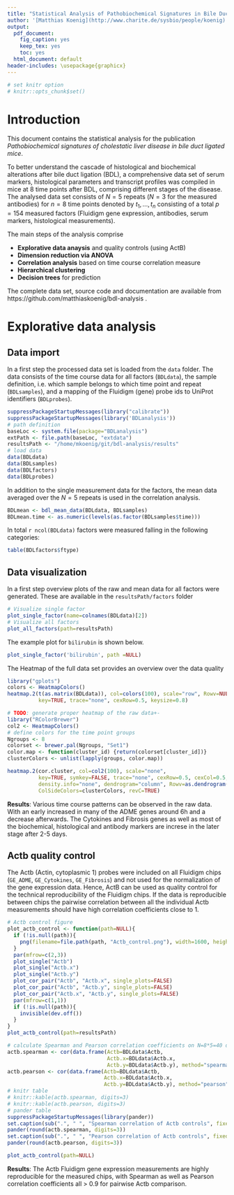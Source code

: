 ```yaml
---
title: "Statistical Analysis of Pathobiochemical Signatures in Bile Duct Ligated Mice"
author: '[Matthias Koenig](http://www.charite.de/sysbio/people/koenig) (`r Sys.Date()`)'
output:
  pdf_document:
    fig_caption: yes
    keep_tex: yes
    toc: yes
  html_document: default
header-includes: \usepackage{graphicx}
---
```

<!--
%\VignetteEngine{knitr}
%\VignetteIndexEntry{BDL raw data processing}
-->
```r
# set knitr option
# knitr::opts_chunk$set()
```


# Introduction

This document contains the statistical analysis for the publication *Pathobiochemical signatures of cholestatic liver disease in bile duct ligated mice*.

To better understand the cascade of histological and biochemical alterations after bile duct ligation (BDL), a comprehensive data set of serum markers, histological parameters and transcript profiles was compiled in mice at 8 time points after BDL, comprising different stages of the disease. 
The analysed data set consists of $N=5$ repeats ($N=3$ for the measured antibodies) for $n=8$ time points denoted by $t_1,..., t_n$ consisting of a total $p=154$ measured factors (Fluidigm gene expression, antibodies, serum markers, histological measurements).


The main steps of the analysis comprise

* **Explorative data anaysis** and quality controls (using ActB)
* **Dimension reduction via ANOVA**
* **Correlation analysis** based on time course correlation measure
* **Hierarchical clustering** 
* **Decision trees** for prediction

The complete data set, source code and documentation are available from  
https://github.com/matthiaskoenig/bdl-analysis .

# Explorative data analysis
## Data import
In a first step the processed data set is loaded from the `data` folder. The data consists of the time course data for all factors (`BDLdata`), the sample definition, i.e. which sample belongs to which time point and repeat (`BDLsamples`), and a mapping of the Fluidigm (gene) probe ids to UniProt identifiers (`BDLprobes`). 

```r
suppressPackageStartupMessages(library("calibrate"))
suppressPackageStartupMessages(library('BDLanalysis'))
# path definition
baseLoc <- system.file(package="BDLanalysis")
extPath <- file.path(baseLoc, "extdata")
resultsPath <- "/home/mkoenig/git/bdl-analysis/results"
# load data
data(BDLdata)
data(BDLsamples)
data(BDLfactors)
data(BDLprobes)
```

In addition to the single measurement data for the factors, the mean data averaged over the $N=5$ repeats is used in the correlation analysis.
```r
BDLmean <- bdl_mean_data(BDLdata, BDLsamples)
BDLmean.time <- as.numeric(levels(as.factor(BDLsamples$time)))
```

In total `r ncol(BDLdata)` factors were measured falling in the following categories:
```r
table(BDLfactors$ftype)
```

## Data visualization
In a first step overview plots of the raw and mean data for all factors were generated. These are available in the `resultsPath/factors` folder
```r
# Visualize single factor
plot_single_factor(name=colnames(BDLdata)[2])
# Visualize all factors
plot_all_factors(path=resultsPath)
```

The example plot for `bilirubin` is shown below. 
``` r
plot_single_factor('bilirubin', path =NULL)
```

The Heatmap of the full data set provides an overview over the data quality
```r
library("gplots")
colors <- HeatmapColors() 
heatmap.2(t(as.matrix(BDLdata)), col=colors(100), scale="row", Rowv=NULL, Colv=NULL,
          key=TRUE, trace="none", cexRow=0.5, keysize=0.8)
```

``` r
# TODO: generate proper heatmap of the raw data+-
library("RColorBrewer")
col2 <- HeatmapColors()
# define colors for the time point groups
Ngroups <- 8 
colorset <- brewer.pal(Ngroups, "Set1")
color.map <- function(cluster_id) {return(colorset[cluster_id])}
clusterColors <- unlist(lapply(groups, color.map))

heatmap.2(cor.cluster, col=col2(100), scale="none",
          key=TRUE, symkey=FALSE, trace="none", cexRow=0.5, cexCol=0.5,
          density.info="none", dendrogram="column", Rowv=as.dendrogram(hc), Colv=as.dendrogram(hc), keysize=0.8,
          ColSideColors=clusterColors, revC=TRUE)

```


**Results**: Various time course patterns can be observed in the raw data. With an early increased in many of the ADME genes around 6h and a decrease afterwards. The Cytokines and Fibrosis genes as well as most of the biochemical, histological and antibody markers are increse in the later stage after 2-5 days.


## Actb quality control
The Actb (Actin, cytoplasmic 1) probes were included on all Fluidigm chips (`GE_ADME`, `GE_Cytokines`, `GE_Fibrosis`) and not used for the normalization of the gene expression data. Hence, ActB can be used as quality control for the technical reproducibility of the Fluidigm chips. If the data is reproducible between chips the pairwise correlation between all the individual Actb measurements should have high correlation coefficients close to 1.
```r
# Actb control figure
plot_actb_control <- function(path=NULL){
  if (!is.null(path)){
    png(filename=file.path(path, "Actb_control.png"), width=1600, height=800, res=200)  
  }
  par(mfrow=c(2,3))
  plot_single("Actb")
  plot_single("Actb.x")
  plot_single("Actb.y")
  plot_cor_pair("Actb", "Actb.x", single_plots=FALSE)
  plot_cor_pair("Actb", "Actb.y", single_plots=FALSE)
  plot_cor_pair("Actb.x", "Actb.y", single_plots=FALSE)
  par(mfrow=c(1,1))
  if (!is.null(path)){
    invisible(dev.off())
  }
}
plot_actb_control(path=resultsPath)

# calculate Spearman and Pearson correlation coefficients on N=8*5=40 data points 
actb.spearman <- cor(data.frame(Actb=BDLdata$Actb, 
                                Actb.x=BDLdata$Actb.x, 
                                Actb.y=BDLdata$Actb.y), method="spearman")
actb.pearson <- cor(data.frame(Actb=BDLdata$Actb, 
                               Actb.x=BDLdata$Actb.x, 
                               Actb.y=BDLdata$Actb.y), method="pearson")
# knitr table
# knitr::kable(actb.spearman, digits=3)
# knitr::kable(actb.pearson, digits=3)
# pander table
suppressPackageStartupMessages(library(pander))
set.caption(sub(".", " ", "Spearman correlation of Actb controls", fixed = TRUE))
pander(round(actb.spearman, digits=3))
set.caption(sub(".", " ", "Pearson correlation of Actb controls", fixed = TRUE))
pander(round(actb.pearson, digits=3))
```

``` r
plot_actb_control(path=NULL)
```
**Results**: The Actb Fluidigm gene expression measurements are highly reproducible for the measured chips,  with Spearman as well as Pearson correlation coefficients all > 0.9 for pairwise Actb comparison.
